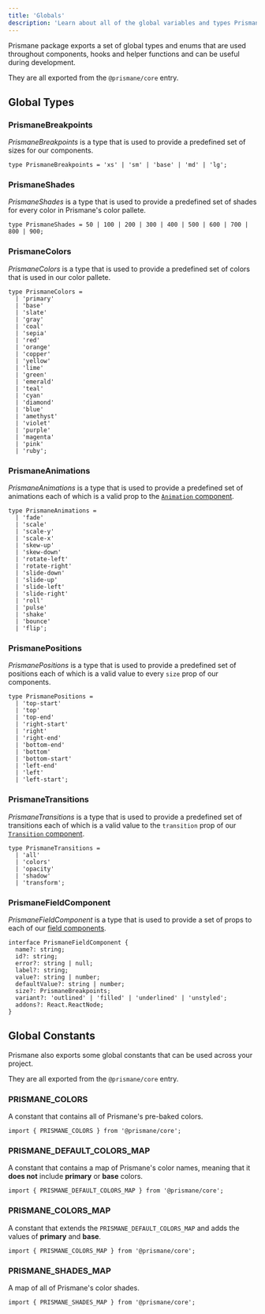 ---
title: 'Globals'
description: 'Learn about all of the global variables and types Prismane exports to make your development even easier.'
---

Prismane package exports a set of global types and enums that are used throughout components, hooks and helper functions
and can be useful during development.

They are all exported from the `@prismane/core` entry.

## Global Types

### PrismaneBreakpoints

_PrismaneBreakpoints_ is a type that is used to provide a predefined set of sizes for our components.

```tsx
type PrismaneBreakpoints = 'xs' | 'sm' | 'base' | 'md' | 'lg';
```

### PrismaneShades

_PrismaneShades_ is a type that is used to provide a predefined set of shades for every color in Prismane's color pallete.

```tsx
type PrismaneShades = 50 | 100 | 200 | 300 | 400 | 500 | 600 | 700 | 800 | 900;
```

### PrismaneColors

_PrismaneColors_ is a type that is used to provide a predefined set of colors that is used in our color pallete.

```tsx
type PrismaneColors =
  | 'primary'
  | 'base'
  | 'slate'
  | 'gray'
  | 'coal'
  | 'sepia'
  | 'red'
  | 'orange'
  | 'copper'
  | 'yellow'
  | 'lime'
  | 'green'
  | 'emerald'
  | 'teal'
  | 'cyan'
  | 'diamond'
  | 'blue'
  | 'amethyst'
  | 'violet'
  | 'purple'
  | 'magenta'
  | 'pink'
  | 'ruby';
```

### PrismaneAnimations

_PrismaneAnimations_ is a type that is used to provide a predefined set of animations each of which is a valid prop to the [`Animation` component](docs/components/miscellaneous/animation).

```tsx
type PrismaneAnimations =
  | 'fade'
  | 'scale'
  | 'scale-y'
  | 'scale-x'
  | 'skew-up'
  | 'skew-down'
  | 'rotate-left'
  | 'rotate-right'
  | 'slide-down'
  | 'slide-up'
  | 'slide-left'
  | 'slide-right'
  | 'roll'
  | 'pulse'
  | 'shake'
  | 'bounce'
  | 'flip';
```

### PrismanePositions

_PrismanePositions_ is a type that is used to provide a predefined set of positions each of which is a valid value to every `size` prop of our components.

```tsx
type PrismanePositions =
  | 'top-start'
  | 'top'
  | 'top-end'
  | 'right-start'
  | 'right'
  | 'right-end'
  | 'bottom-end'
  | 'bottom'
  | 'bottom-start'
  | 'left-end'
  | 'left'
  | 'left-start';
```

### PrismaneTransitions

_PrismaneTransitions_ is a type that is used to provide a predefined set of transitions each of which is a valid value to the `transition` prop of our [`Transition` component](docs/components/miscellaneous/transition).

```tsx
type PrismaneTransitions =
  | 'all'
  | 'colors'
  | 'opacity'
  | 'shadow'
  | 'transform';
```

### PrismaneFieldComponent

_PrismaneFieldComponent_ is a type that is used to provide a set of props to each of our [field components](docs/components/getting-started#inputs).

```tsx
interface PrismaneFieldComponent {
  name?: string;
  id?: string;
  error?: string | null;
  label?: string;
  value?: string | number;
  defaultValue?: string | number;
  size?: PrismaneBreakpoints;
  variant?: 'outlined' | 'filled' | 'underlined' | 'unstyled';
  addons?: React.ReactNode;
}
```

## Global Constants

Prismane also exports some global constants that can be used across your project.

They are all exported from the `@prismane/core` entry.

### PRISMANE_COLORS

A constant that contains all of Prismane's pre-baked colors.

```tsx
import { PRISMANE_COLORS } from '@prismane/core';
```

### PRISMANE_DEFAULT_COLORS_MAP

A constant that contains a map of Prismane's color names, meaning that it **does not** include **primary** or **base** colors.

```tsx
import { PRISMANE_DEFAULT_COLORS_MAP } from '@prismane/core';
```

### PRISMANE_COLORS_MAP

A constant that extends the `PRISMANE_DEFAULT_COLORS_MAP` and adds the values of **primary** and **base**.

```tsx
import { PRISMANE_COLORS_MAP } from '@prismane/core';
```

### PRISMANE_SHADES_MAP

A map of all of Prismane's color shades.

```tsx
import { PRISMANE_SHADES_MAP } from '@prismane/core';
```
